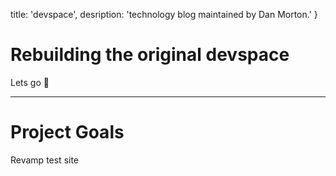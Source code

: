   title: 'devspace',
  desription: 'technology blog maintained by Dan Morton.'
}

# Rebuilding the original devspace
Lets go 🚀

---
# Project Goals
Revamp test site
<br />
<br />
<br />
<br />
<br />
<br />
<br />
<br />
<br />
<br />
<br />
<br />
<br />
<br />
<br />
<br />
<br />
<br />
<br />
<br />
<br />
<br />
<br />
<br />
<br />
<br />
<br />
<br />
<br />
<br />
<br />
